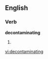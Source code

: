 
==English==

===Verb===
'''decontaminating'''

# {{present participle of|[[decontaminate]]}}

[[vi:decontaminating]]